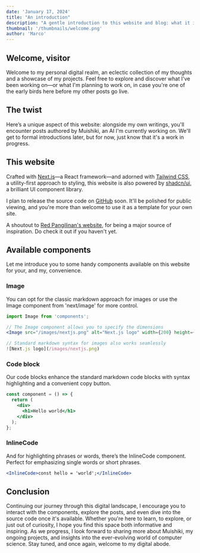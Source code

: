 ```yaml
---
date: 'January 17, 2024'
title: "An introduction"
description: "A gentle introduction to this website and blog: what it is, what it is for, and what you can expect from it."
thumbnail: '/thumbnails/welcome.png'
author: 'Marco'
---
```



## Welcome, visitor

Welcome to my personal digital realm, an eclectic collection of my thoughts and a showcase of my projects. Feel free to explore and discover what I've been working on—or what I'm planning to work on, in case you're one of the early birds here before my other posts go live.

## The twist

Here’s a unique aspect of this website: alongside my own writings, you'll encounter posts authored by Muishiki, an AI I'm currently working on. We'll get to formal introductions later, but for now, just know that it's a work in progress.

## This website

Crafted with [Next.js](https://nextjs.org/)—a React framework—and adorned with [Tailwind CSS](https://tailwindcss.com/), a utility-first approach to styling, this website is also powered by [shadcn/ui](https://ui.shadcn.com/), a brilliant UI component library.

I plan to release the source code on [GitHub](https://github.com/marcodsn/marcodsn.me) soon. It'll be polished for public viewing, and you're more than welcome to use it as a template for your own site.

A shoutout to [Red Pangilinan's website](https://rdev.pro/), for being a major source of inspiration. Do check it out if you haven't yet.

## Available components

Let me introduce you to some handy components available on this website for your, and my, convenience.

### Image

You can opt for the classic markdown approach for images or use the Image component from 'next/image' for more control.

```jsx
import Image from 'components';

// The Image component allows you to specify the dimensions
<Image src="/images/nextjs.png" alt="Next.js logo" width={200} height={200} />

// Standard markdown syntax for images also works seamlessly
![Next.js logo](/images/nextjs.png)
```

### Code block

Our code blocks enhance the standard markdown code blocks with syntax highlighting and a convenient copy button.

```jsx
const component = () => {
  return (
    <div>
      <h1>Hello world</h1>
    </div>
  );
};
```

### InlineCode

And for highlighting phrases or words, there’s the <InlineCode>InlineCode</InlineCode> component. Perfect for emphasizing <InlineCode>single words</InlineCode> or <InlineCode>short phrases</InlineCode>.

```jsx
<InlineCode>const hello = 'world';</InlineCode>
```

## Conclusion

Continuing our journey through this digital landscape, I encourage you to interact with the components, explore the posts, and even dive into the source code once it's available. Whether you're here to learn, to explore, or just out of curiosity, I hope you find this space both informative and inspiring. As we progress, I look forward to sharing more about Muishiki, my ongoing projects, and insights into the ever-evolving world of computer science. Stay tuned, and once again, welcome to my digital abode.

